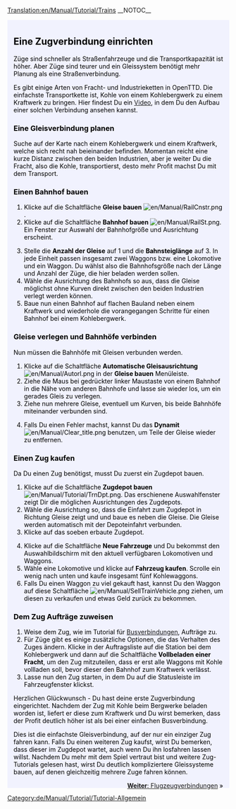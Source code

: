 [[Translation:en/Manual/Tutorial/Trains]]
__NOTOC__
{{en/Tabs|5|3
|de/Manual/Tutorial/Tutorial|1. Spiel beginnen<!--
-->|de/Manual/Tutorial/Busverbindungen|2. Busverbindungen<!--
-->|de/Manual/Tutorial/Zugverbindungen|3. Zugverbindungen<!--
-->|de/Manual/Tutorial/Flugzeugverbindungen|4. Flugzeugverbindungen<!--
-->|de/Manual/Tutorial/Abschluss|5. Abschluss}}
<div style="padding:.5em 1em 1em 1em; border-top:none; background-color:#f1f2fe; color:#000;">
{{de/Manual/Tutorial/Tutorial}}
== Eine Zugverbindung einrichten ==
Züge sind schneller als Straßenfahrzeuge und die Transportkapazität ist höher. Aber Züge sind teurer und ein Gleissystem benötigt mehr Planung als eine Straßenverbindung.

Es gibt einige Arten von Fracht- und Industrieketten in OpenTTD. Die einfachste Transportkette ist, Kohle von einem Kohlebergwerk zu einem Kraftwerk zu bringen. Hier findest Du ein [http://www.cs.helsinki.fi/u/ihonkone/ottd_tut.ogg Video], in dem Du den Aufbau einer solchen Verbindung ansehen kannst.

=== Eine Gleisverbindung planen ===
Suche auf der Karte nach einem Kohlebergwerk und einem Kraftwerk, welche sich recht nah beieinander befinden. Momentan reicht eine kurze Distanz zwischen den beiden Industrien, aber je weiter Du die Fracht, also die Kohle, transportierst, desto mehr Profit machst Du mit dem Transport.
{{en/Phototable|[[File:en/Manual/Tutorial/Tutorial1.png|400px]]|Kohlebergwerk in der Nähe eines Kraftwerks|none}}

===Einen Bahnhof bauen===
{{en/Phototable|[[File:de/Manual/Railroad Construction.png]]|"Gleise bauen" Menüleiste|none|6=:}}
#Klicke auf die Schaltfläche '''Gleise bauen''' [[File:en/Manual/RailCnstr.png]].
#Klicke auf die Schaltfläche '''Bahnhof bauen''' [[File:en/Manual/RailSt.png]]. Ein Fenster zur Auswahl der Bahnhofgröße und Ausrichtung erscheint.
{{en/Phototable|[[File:de/Manual/Stationgui.png]]|"Bahnhof bauen" Fenster|none|6=:}}
<ol start="3">
<li>Stelle die '''Anzahl der Gleise''' auf 1 und die '''Bahnsteiglänge''' auf 3. In jede Einheit passen insgesamt zwei Waggons bzw. eine Lokomotive und ein Waggon. Du wählst also die Bahnhofsgröße nach der Länge und Anzahl der Züge, die hier beladen werden sollen.
<li>Wähle die Ausrichtung des Bahnhofs so aus, dass die Gleise möglichst ohne Kurven direkt zwischen den beiden Industrien verlegt werden können.
<li>Baue nun einen Bahnhof auf flachen Bauland neben einem Kraftwerk und wiederhole die vorangegangen Schritte für einen Bahnhof bei einem Kohlebergwerk.
</ol>
{{en/Phototable|[[File:en/Manual/Tutorial/Tutorial2.png|400px]]|Dein Bahnhof neben einer Industrie|none|6=:}}

=== Gleise verlegen und Bahnhöfe verbinden===
Nun müssen die Bahnhöfe mit Gleisen verbunden werden. 
#Klicke auf die Schaltfläche '''Automatische Gleisausrichtung''' [[File:en/Manual/Autorl.png]] in der '''Gleise bauen''' Menüleiste.
#Ziehe die Maus bei gedrückter linker Maustaste von einem Bahnhof in die Nähe vom anderen Bahnhofe und lasse sie wieder los, um ein gerades Gleis zu verlegen.
#Ziehe nun mehrere Gleise, eventuell um Kurven, bis beide Bahnhöfe miteinander verbunden sind.
{{en/Phototable|[[File:en/Manual/Tutorial/Tutorial3.png|400px]]|Mit Gleisen verbundene Bahnhöfe.|none|6=:}}
<ol start="4">
<li>Falls Du einen Fehler machst, kannst Du das '''Dynamit''' [[File:en/Manual/Clear title.png]] benutzen, um Teile der Gleise wieder zu entfernen.
</ol>
=== Einen Zug kaufen ===
Da Du einen Zug benötigst, musst Du zuerst ein Zugdepot bauen.
#Klicke auf die Schaltfläche '''Zugdepot bauen''' [[File:en/Manual/Tutorial/TrnDpt.png]]. Das erschienene Auswahlfenster zeigt Dir die möglichen Ausrichtungen des Zugdepots. 
#Wähle die Ausrichtung so, dass die Einfahrt zum Zugdepot in Richtung Gleise zeigt und und baue es neben die Gleise. Die Gleise werden automatisch mit der Depoteinfahrt verbunden.
#Klicke auf das soeben erbaute Zugdepot.
{{en/Phototable|[[File:de/Manual/Tutorial/Tutorial4.png|400px]]|Das Zugdepot-Fenster.|none|6=:}}
<ol start="4">
<li>Klicke auf die Schaltfläche '''Neue Fahrzeuge''' und Du bekommst den Auswahlbildschirm mit den aktuell verfügbaren Lokomotiven und Waggons.
<li>Wähle eine Lokomotive und klicke auf '''Fahrzeug kaufen'''. Scrolle ein wenig nach unten und kaufe insgesamt fünf Kohlewaggons.
<li>Falls Du einen Waggon zu viel gekauft hast, kannst Du den Waggon auf diese Schaltfläche [[File:en/Manual/SellTrainVehicle.png]] ziehen, um diesen zu verkaufen und etwas Geld zurück zu bekommen.
</ol>
=== Dem Zug Aufträge zuweisen ===
#Weise dem Zug, wie im Tutorial für [[de/Manual/Tutorial/Busverbindungen|Busverbindungen]], Aufträge zu.
#Für Züge gibt es einige zusätzliche Optionen, die das Verhalten des Zuges ändern. Klicke in der Auftragsliste auf die Station bei dem Kohlebergwerk und dann auf die Schaltfläche '''Vollbeladen einer Fracht''', um den Zug mitzuteilen, dass er erst alle Waggons mit Kohle vollladen soll, bevor dieser den Bahnhof zum Kraftwerk verlässt.
#Lasse nun den Zug starten, in dem Du auf die Statusleiste im Fahrzeugfenster klickst.

Herzlichen Glückwunsch - Du hast deine erste Zugverbindung eingerichtet. Nachdem der Zug mit Kohle beim Bergwerke beladen worden ist, liefert er diese zum Kraftwerk und Du wirst bemerken, dass der Profit deutlich höher ist als bei einer einfachen Busverbindung.

Dies ist die einfachste Gleisverbindung, auf der nur ein einziger Zug fahren kann. Falls Du einen weiteren Zug kaufst, wirst Du bemerken, dass dieser im Zugdepot wartet, auch wenn Du ihn losfahren lassen willst. Nachdem Du mehr mit dem Spiel vertraut bist und weitere Zug-Tutorials gelesen hast, wirst Du deutlich kompliziertere Gleissysteme bauen, auf denen gleichzeitig mehrere Zuge fahren können.

<span style="float: right">[[de/Manual/Tutorial/Flugzeugverbindungen|'''Weiter''': Flugzeugverbindungen]] &raquo;</span>
</div>
[[Category:de/Manual/Tutorial/Tutorial-Allgemein]]